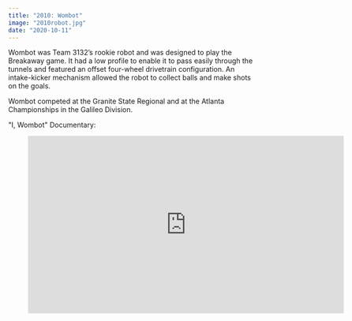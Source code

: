 ```yaml
---
title: "2010: Wombot"
image: "2010robot.jpg"
date: "2020-10-11"
---
```


Wombot was Team 3132’s rookie robot and was designed to play the Breakaway game. It had a low profile to enable it to pass easily through the tunnels and featured an offset four-wheel drivetrain configuration. An intake-kicker mechanism allowed the robot to collect balls and make shots on the goals.

Wombot competed at the Granite State Regional and at the Atlanta Championships in the Galileo Division.

"I, Wombot" Documentary:

<figure class="image is-16by9">
  <iframe
    class="has-ratio"
    width="640"
    height="360"
    src="https://www.youtube.com/embed/NyX-lK_BVzM"
    frameBorder="0"
    allow="accelerometer; autoplay; encrypted-media; gyroscope; picture-in-picture"
    allowFullScreen
  ></iframe>
</figure>
